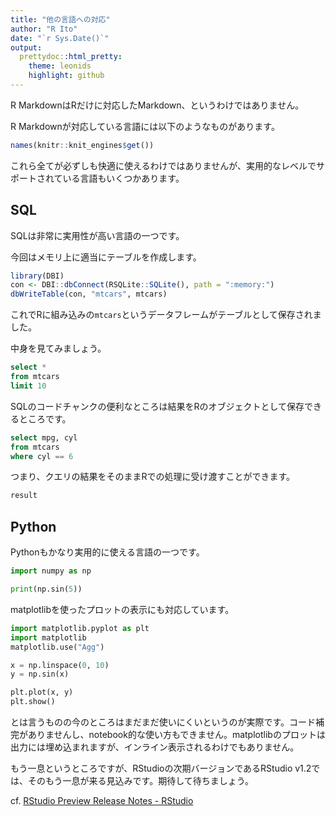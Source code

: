 ```yaml
---
title: "他の言語への対応"
author: "R Ito"
date: "`r Sys.Date()`"
output:
  prettydoc::html_pretty:
    theme: leonids
    highlight: github
---
```


R MarkdownはRだけに対応したMarkdown、というわけではありません。

R Markdownが対応している言語には以下のようなものがあります。

```r
names(knitr::knit_engines$get())
```

これら全てが必ずしも快適に使えるわけではありませんが、実用的なレベルでサポートされている言語もいくつかあります。

## SQL

SQLは非常に実用性が高い言語の一つです。

今回はメモリ上に適当にテーブルを作成します。

```r
library(DBI)
con <- DBI::dbConnect(RSQLite::SQLite(), path = ":memory:")
dbWriteTable(con, "mtcars", mtcars)
```

これでRに組み込みの`mtcars`というデータフレームがテーブルとして保存されました。

中身を見てみましょう。

```sql
select *
from mtcars
limit 10
```

SQLのコードチャンクの便利なところは結果をRのオブジェクトとして保存できるところです。

```sql
select mpg, cyl
from mtcars
where cyl == 6
```

つまり、クエリの結果をそのままRでの処理に受け渡すことができます。

```r
result
```


## Python

Pythonもかなり実用的に使える言語の一つです。

```python
import numpy as np

print(np.sin(5))
```

matplotlibを使ったプロットの表示にも対応しています。

```python
import matplotlib.pyplot as plt
import matplotlib
matplotlib.use("Agg")

x = np.linspace(0, 10)
y = np.sin(x)

plt.plot(x, y)
plt.show()
```

とは言うものの今のところはまだまだ使いにくいというのが実際です。コード補完がありませんし、notebook的な使い方もできません。matplotlibのプロットは出力には埋め込まれますが、インライン表示されるわけでもありません。

もう一息というところですが、RStudioの次期バージョンであるRStudio v1.2では、そのもう一息が来る見込みです。期待して待ちましょう。

cf. [RStudio Preview Release Notes - RStudio](https://www.rstudio.com/products/rstudio/download/preview-release-notes/)

